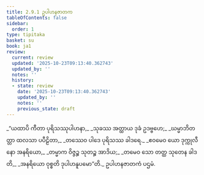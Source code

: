 ```yaml
---
title: 2.9.1 ဥပါဟနဇာတက
tableOfContents: false
sidebar:
  order: 1
type: tipitaka
basket: su
book: ja1
review:
  current: review
  updated: '2025-10-23T09:13:40.362743'
  updated_by: ''
  notes: ''
  history:
  - state: review
    date: '2025-10-23T09:13:40.362743'
    updated_by: ''
    notes: ''
    previous_state: draft
---
```



<ReviewStatus review={frontmatter.review} showDetails={true} />

<HypothesisAnnotation frontmatter={frontmatter} />

<DynamicBreadcrumb />

<Division number="161" book="ja1" e="ch" v="22" p="64">

<Paragraph number="602" type="verses" book="ja1">
_“ယထာပိ ကီတာ ပုရိသဿုပါဟနာ,_  
_သုခဿ အတ္ထာယ ဒုခံ ဥဒဗ္ဗဟေ;_  
_ဃမ္မာဘိတတ္တာ ထလသာ ပပီဠိတာ,_  
_တဿေဝ ပါဒေ ပုရိသဿ ခါဒရေ._  

</Paragraph>

</Division>
<Division number="162" book="ja1" e="ch" v="22" p="64">

<Paragraph number="603" type="verses" book="ja1">
_ဧဝမေဝ ယော ဒုက္ကုလီနော အနရိယော,_  
_တမ္မာက ဝိဇ္ဇဉ္စ သုတဉ္စ အာဒိယ;_  
_တမေဝ သော တတ္ထ သုတေန ခါဒတိ,_  
_အနရိယော ဝုစ္စတိ ဒုပါဟနူပမော”တိ._  


</Paragraph>
</Division>

<Paragraph number="604" type="center" book="ja1">
ဥပါဟနဇာတကံ ပဌမံ.
</Paragraph>